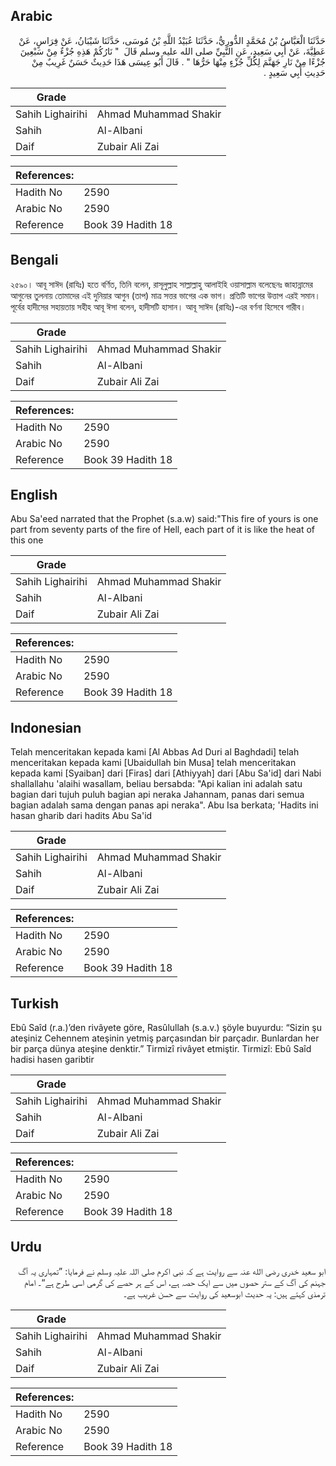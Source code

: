 ## Arabic


<div dir="rtl" lang="ar" style={{fontSize:'larger',backgroundColor:'#f8f9fa',padding:20}}>
حَدَّثَنَا الْعَبَّاسُ بْنُ مُحَمَّدٍ الدُّورِيُّ، حَدَّثَنَا عُبَيْدُ اللَّهِ بْنُ مُوسَى، حَدَّثَنَا شَيْبَانُ، عَنْ فِرَاسٍ، عَنْ عَطِيَّةَ، عَنْ أَبِي سَعِيدٍ، عَنِ النَّبِيِّ صلى الله عليه وسلم قَالَ ‏ "‏ نَارُكُمْ هَذِهِ جُزْءٌ مِنْ سَبْعِينَ جُزْءًا مِنْ نَارِ جَهَنَّمَ لِكُلِّ جُزْءٍ مِنْهَا حَرُّهَا ‏"‏ ‏.‏ قَالَ أَبُو عِيسَى هَذَا حَدِيثٌ حَسَنٌ غَرِيبٌ مِنْ حَدِيثِ أَبِي سَعِيدٍ ‏.‏
</div>
<div style={{backgroundColor:'#f8f9fa',padding:20, marginBottom: 10}}><table> <thead> <tr> <th>Grade</th> <th></th> </tr> </thead> <tbody> <tr><td>Sahih Lighairihi</td><td>Ahmad Muhammad Shakir</td></tr><tr><td>Sahih</td><td>Al-Albani</td></tr><tr><td>Daif</td><td>Zubair Ali Zai</td></tr></tbody></table><table> <thead> <tr> <th>References:</th> <th></th> </tr> </thead> <tbody><tr><td>Hadith No</td><td>2590</td></tr><tr><td>Arabic No</td><td>2590</td></tr><tr><td>Reference</td><td>Book 39 Hadith 18</td></tr></tbody></table></div>

## Bengali


<div dir="ltr" lang="bn" style={{fontSize:'larger',backgroundColor:'#f8f9fa',padding:20}}>
২৫৯০। আবূ সাঈদ (রাযিঃ) হতে বর্ণিত, তিনি বলেন, রাসূলুল্লাহ সাল্লাল্লাহু আলাইহি ওয়াসাল্লাম বলেছেনঃ জাহান্নামের আগুনের তুলনায় তোমাদের এই দুনিয়ার আগুন (তাপ) মাত্র সত্তর ভাগের এক ভাগ। প্রতিটি ভাগের উত্তাপ এরই সমান। পূর্বের হাদীসের সহায়তায় সহীহ আবূ ঈসা বলেন, হাদীসটি হাসান। আবূ সাঈদ (রাযিঃ)-এর বর্ণনা হিসেবে গারীব।
</div>
<div style={{backgroundColor:'#f8f9fa',padding:20, marginBottom: 10}}><table> <thead> <tr> <th>Grade</th> <th></th> </tr> </thead> <tbody> <tr><td>Sahih Lighairihi</td><td>Ahmad Muhammad Shakir</td></tr><tr><td>Sahih</td><td>Al-Albani</td></tr><tr><td>Daif</td><td>Zubair Ali Zai</td></tr></tbody></table><table> <thead> <tr> <th>References:</th> <th></th> </tr> </thead> <tbody><tr><td>Hadith No</td><td>2590</td></tr><tr><td>Arabic No</td><td>2590</td></tr><tr><td>Reference</td><td>Book 39 Hadith 18</td></tr></tbody></table></div>

## English


<div dir="ltr" lang="en" style={{fontSize:'larger',backgroundColor:'#f8f9fa',padding:20}}>
Abu Sa'eed narrated that the Prophet (s.a.w) said:"This fire of yours is one part from seventy parts of the fire of Hell, each part of it is like the heat of this one
</div>
<div style={{backgroundColor:'#f8f9fa',padding:20, marginBottom: 10}}><table> <thead> <tr> <th>Grade</th> <th></th> </tr> </thead> <tbody> <tr><td>Sahih Lighairihi</td><td>Ahmad Muhammad Shakir</td></tr><tr><td>Sahih</td><td>Al-Albani</td></tr><tr><td>Daif</td><td>Zubair Ali Zai</td></tr></tbody></table><table> <thead> <tr> <th>References:</th> <th></th> </tr> </thead> <tbody><tr><td>Hadith No</td><td>2590</td></tr><tr><td>Arabic No</td><td>2590</td></tr><tr><td>Reference</td><td>Book 39 Hadith 18</td></tr></tbody></table></div>

## Indonesian


<div dir="ltr" lang="id" style={{fontSize:'larger',backgroundColor:'#f8f9fa',padding:20}}>
Telah menceritakan kepada kami [Al Abbas Ad Duri al Baghdadi] telah menceritakan kepada kami [Ubaidullah bin Musa] telah menceritakan kepada kami [Syaiban] dari [Firas] dari [Athiyyah] dari [Abu Sa'id] dari Nabi shallallahu 'alaihi wasallam, beliau bersabda: "Api kalian ini adalah satu bagian dari tujuh puluh bagian api neraka Jahannam, panas dari semua bagian adalah sama dengan panas api neraka". Abu Isa berkata; 'Hadits ini hasan gharib dari hadits Abu Sa'id
</div>
<div style={{backgroundColor:'#f8f9fa',padding:20, marginBottom: 10}}><table> <thead> <tr> <th>Grade</th> <th></th> </tr> </thead> <tbody> <tr><td>Sahih Lighairihi</td><td>Ahmad Muhammad Shakir</td></tr><tr><td>Sahih</td><td>Al-Albani</td></tr><tr><td>Daif</td><td>Zubair Ali Zai</td></tr></tbody></table><table> <thead> <tr> <th>References:</th> <th></th> </tr> </thead> <tbody><tr><td>Hadith No</td><td>2590</td></tr><tr><td>Arabic No</td><td>2590</td></tr><tr><td>Reference</td><td>Book 39 Hadith 18</td></tr></tbody></table></div>

## Turkish


<div dir="ltr" lang="tr" style={{fontSize:'larger',backgroundColor:'#f8f9fa',padding:20}}>
Ebû Saîd (r.a.)’den rivâyete göre, Rasûlullah (s.a.v.) şöyle buyurdu: “Sizin şu ateşiniz Cehennem ateşinin yetmiş parçasından bir parçadır. Bunlardan her bir parça dünya ateşine denktir.” Tirmizî rivâyet etmiştir. Tirmizî: Ebû Saîd hadisi hasen garibtir
</div>
<div style={{backgroundColor:'#f8f9fa',padding:20, marginBottom: 10}}><table> <thead> <tr> <th>Grade</th> <th></th> </tr> </thead> <tbody> <tr><td>Sahih Lighairihi</td><td>Ahmad Muhammad Shakir</td></tr><tr><td>Sahih</td><td>Al-Albani</td></tr><tr><td>Daif</td><td>Zubair Ali Zai</td></tr></tbody></table><table> <thead> <tr> <th>References:</th> <th></th> </tr> </thead> <tbody><tr><td>Hadith No</td><td>2590</td></tr><tr><td>Arabic No</td><td>2590</td></tr><tr><td>Reference</td><td>Book 39 Hadith 18</td></tr></tbody></table></div>

## Urdu


<div dir="rtl" lang="ur" style={{fontSize:'larger',backgroundColor:'#f8f9fa',padding:20}}>
ابو سعید خدری رضی الله عنہ سے روایت ہے کہ نبی اکرم صلی اللہ علیہ وسلم نے فرمایا: ”تمہاری یہ آگ جہنم کی آگ کے ستر حصوں میں سے ایک حصہ ہے، اس کے ہر حصے کی گرمی اسی طرح ہے“۔ امام ترمذی کہتے ہیں: یہ حدیث ابوسعید کی روایت سے حسن غریب ہے۔
</div>
<div style={{backgroundColor:'#f8f9fa',padding:20, marginBottom: 10}}><table> <thead> <tr> <th>Grade</th> <th></th> </tr> </thead> <tbody> <tr><td>Sahih Lighairihi</td><td>Ahmad Muhammad Shakir</td></tr><tr><td>Sahih</td><td>Al-Albani</td></tr><tr><td>Daif</td><td>Zubair Ali Zai</td></tr></tbody></table><table> <thead> <tr> <th>References:</th> <th></th> </tr> </thead> <tbody><tr><td>Hadith No</td><td>2590</td></tr><tr><td>Arabic No</td><td>2590</td></tr><tr><td>Reference</td><td>Book 39 Hadith 18</td></tr></tbody></table></div>